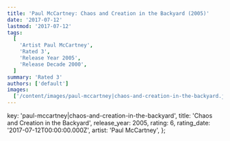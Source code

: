 ```yaml
---
title: 'Paul McCartney: Chaos and Creation in the Backyard (2005)'
date: '2017-07-12'
lastmod: '2017-07-12'
tags:
  [
    'Artist Paul McCartney',
    'Rated 3',
    'Release Year 2005',
    'Release Decade 2000',
  ]
summary: 'Rated 3'
authors: ['default']
images:
  ['/content/images/paul-mccartney|chaos-and-creation-in-the-backyard.jpg']
---
```


  key: 'paul-mccartney|chaos-and-creation-in-the-backyard',
  title: 'Chaos and Creation in the Backyard',
  release_year: 2005,
  rating: 6,
  rating_date: '2017-07-12T00:00:00.000Z',
  artist: 'Paul McCartney',
};

<MusicRating data={data} />
